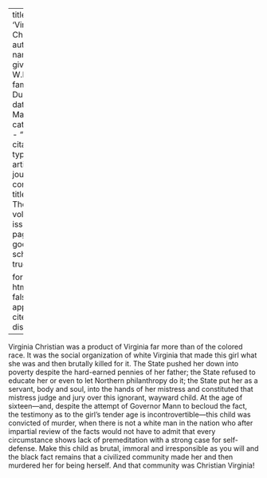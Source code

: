 
---
title: 'Virginia Christian'
author:
  - name:
      given: W.E.B.
      family: Du Bois
date: Mar. 1912
categories: 
  - ""
citation: 
  type: article-journal
  container-title: The Crisis
  volume: 4
  issue: 5
  page: 236
google-scholar: true

format:
  html:
    toc: false
    appendix-cite-as: display
---



Virginia Christian was a product of Virginia far more than of the colored race. It was the social organization of white Virginia that made this girl what she was and then brutally killed for it. The State pushed her down into poverty despite the hard-earned pennies of her father; the State refused to educate her or even to let Northern philanthropy do it; the State put her as a servant, body and soul, into the hands of her mistress and constituted that mistress judge and jury over this ignorant, wayward child. At the age of sixteen—and, despite the attempt of Governor Mann to becloud the fact, the testimony as to the girl's tender age is incontrovertible---this child was convicted of murder, when there is not a white man in the nation who after impartial review of the facts would not have to admit that every circumstance shows lack of premeditation with a strong case for self-defense. Make this child as brutal, immoral and irresponsible as you will and the black fact remains that a civilized community made her and then murdered her for being herself. And that community was Christian Virginia!

